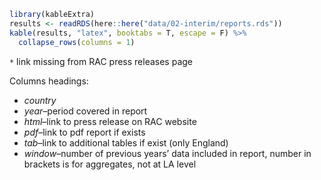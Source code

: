 ```r
library(kableExtra)
results <- readRDS(here::here("data/02-interim/reports.rds"))
kable(results, "latex", booktabs = T, escape = F) %>%
  collapse_rows(columns = 1)
```
`*` link missing from RAC press releases page


Columns headings:

* *country*
* *year*--period covered in report
* *html*--link to press release on RAC website
* *pdf*--link to pdf report if exists
* *tab*--link to additional tables if exist (only England)
* *window*--number of previous years' data included in report, number in brackets is for aggregates, not at LA level